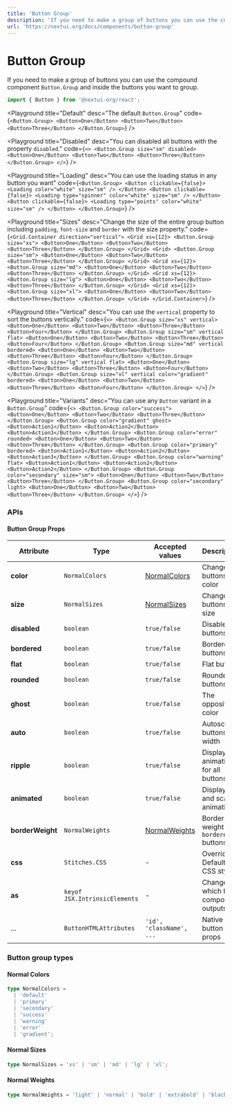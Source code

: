 ```yaml
---
title: 'Button Group'
description: 'If you need to make a group of buttons you can use the compound component `Button.Group` and inside the buttons you want to group.'
url: 'https://nextui.org/docs/components/button-group'
---
```


# Button Group

If you need to make a group of buttons you can use the compound component `Button.Group` and
inside the buttons you want to group.

```jsx
import { Button } from '@nextui-org/react';
```

<CarbonAd />

<Spacer y={2} />

<Playground
  title="Default"
  desc="The default `Button.Group`"
  code={`
<Button.Group>
  <Button>One</Button>
  <Button>Two</Button>
  <Button>Three</Button>
</Button.Group>
`}
/>

<Playground
  title="Disabled"
  desc="You can disabled all buttons with the property `disabled`."
  code={`
<>
    <Button.Group size="sm" disabled>
      <Button>One</Button>
      <Button>Two</Button>
      <Button>Three</Button>
    </Button.Group>
</>
`}
/>

<Playground
  title="Loading"
  desc="You can use the loading status in any button you want"
  code={`
<Button.Group>
  <Button clickable={false}>
    <Loading color="white" size="sm" />
  </Button>
  <Button clickable={false}>
    <Loading type="spinner" color="white" size="sm" />
  </Button>
  <Button clickable={false}>
    <Loading type="points" color="white" size="sm" />
  </Button>
</Button.Group>
`}
/>

<Playground
  title="Sizes"
  desc="Change the size of the entire group button including `padding`, `font-size` and `border` with the size property."
  code={`
<Grid.Container direction="vertical">
    <Grid xs={12}>
        <Button.Group size="xs">
        <Button>One</Button>
        <Button>Two</Button>
        <Button>Three</Button>
        </Button.Group>
    </Grid>
    <Grid>
        <Button.Group size="sm">
        <Button>One</Button>
        <Button>Two</Button>
        <Button>Three</Button>
        </Button.Group>
    </Grid>
    <Grid xs={12}>
        <Button.Group size="md">
        <Button>One</Button>
        <Button>Two</Button>
        <Button>Three</Button>
        </Button.Group>
    </Grid>
    <Grid xs={12}>
        <Button.Group size="lg">
        <Button>One</Button>
        <Button>Two</Button>
        <Button>Three</Button>
        </Button.Group>
    </Grid>
    <Grid xs={12}>
        <Button.Group size="xl">
        <Button>One</Button>
        <Button>Two</Button>
        <Button>Three</Button>
        </Button.Group>
    </Grid>
  </Grid.Container>
`}
/>

<Playground
  title="Vertical"
  desc="You can use the `vertical` property to sort the buttons vertically."
  code={`
<>
    <Button.Group size="xs" vertical>
      <Button>One</Button>
      <Button>Two</Button>
      <Button>Three</Button>
      <Button>Four</Button>
    </Button.Group>
     <Button.Group size="sm" vertical flat>
      <Button>One</Button>
      <Button>Two</Button>
      <Button>Three</Button>
      <Button>Four</Button>
    </Button.Group>
    <Button.Group size="md" vertical bordered>
      <Button>One</Button>
      <Button>Two</Button>
      <Button>Three</Button>
      <Button>Four</Button>
    </Button.Group>
    <Button.Group size="lg" vertical flat>
      <Button>One</Button>
      <Button>Two</Button>
      <Button>Three</Button>
      <Button>Four</Button>
    </Button.Group>
    <Button.Group size="xl" vertical color="gradient" bordered>
      <Button>One</Button>
      <Button>Two</Button>
      <Button>Three</Button>
      <Button>Four</Button>
    </Button.Group>
</>
`}
/>

<Playground
  title="Variants"
  desc="You can use any `Button` variant in a `Button.Group`"
  code={`
<>
    <Button.Group color="success">
      <Button>One</Button>
      <Button>Two</Button>
      <Button>Three</Button>
    </Button.Group>
    <Button.Group color="gradient" ghost>
      <Button>Action1</Button>
      <Button>Action2</Button>
      <Button>Action3</Button>
    </Button.Group>
    <Button.Group color="error" rounded>
      <Button>One</Button>
      <Button>Two</Button>
      <Button>Three</Button>
    </Button.Group>
    <Button.Group color="primary" bordered>
      <Button>Action1</Button>
      <Button>Action2</Button>
      <Button>Action3</Button>
    </Button.Group>
    <Button.Group color="warning" flat>
      <Button>Action1</Button>
      <Button>Action2</Button>
      <Button>Action2</Button>
    </Button.Group>
    <Button.Group color="secondary" size="sm">
      <Button>One</Button>
      <Button>Two</Button>
      <Button>Three</Button>
    </Button.Group>
    <Button.Group color="secondary" light>
      <Button>One</Button>
      <Button>Two</Button>
      <Button>Three</Button>
    </Button.Group>
  </>
`}
/>

<Spacer y={3} />

### APIs

<Spacer y={2} />

#### Button Group Props

| Attribute        | Type                              | Accepted values                  | Description                            | Default        |
| ---------------- | --------------------------------- | -------------------------------- | -------------------------------------- | -------------- |
| **color**        | `NormalColors`                    | [NormalColors](#normal-colors)   | Change buttons color                   | `default`      |
| **size**         | `NormalSizes`                     | [NormalSizes](#normal-sizes)     | Change buttons size                    | `medium`       |
| **disabled**     | `boolean`                         | `true/false`                     | Disable all buttons                    | `false`        |
| **bordered**     | `boolean`                         | `true/false`                     | Bordered buttons                       | `false`        |
| **flat**         | `boolean`                         | `true/false`                     | Flat buttons                           | `false`        |
| **rounded**      | `boolean`                         | `true/false`                     | Rounded buttons                        | `false`        |
| **ghost**        | `boolean`                         | `true/false`                     | The opposite color                     | `false`        |
| **auto**         | `boolean`                         | `true/false`                     | Autoscale buttons width                | `false`        |
| **ripple**       | `boolean`                         | `true/false`                     | Display drip animation for all buttons | `true`         |
| **animated**     | `boolean`                         | `true/false`                     | Display drip and scale animation       | `true`         |
| **borderWeight** | `NormalWeights`                   | [NormalWeights](#normal-weights) | Border weight for `bordered` buttons   | `normal`       |
| **css**          | `Stitches.CSS`                    | -                                | Override Default CSS style             | -              |
| **as**           | `keyof JSX.IntrinsicElements`     | -                                | Changes which tag component outputs    | `div`          |
| ...              | `ButtonHTMLAttributes`            | `'id', 'className', ...`         | Native button props                    | -              |

<Spacer y={2} />

### Button group types

<Spacer y={1} />

#### Normal Colors

```ts
type NormalColors =
  | 'default'
  | 'primary'
  | 'secondary'
  | 'success'
  | 'warning'
  | 'error'
  | 'gradient';
```

#### Normal Sizes

```ts
type NormalSizes = 'xs' | 'sm' | 'md' | 'lg' | 'xl';
```

#### Normal Weights

```ts
type NormalWeights = 'light' | 'normal' | 'bold' | 'extrabold' | 'black';
```
